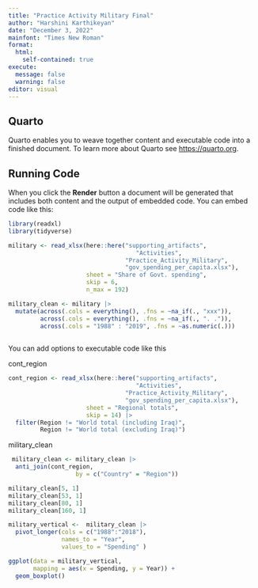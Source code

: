 ```yaml
---
title: "Practice Activity Military Final"
author: "Harshini Karthikeyan"
date: "December 3, 2022"
mainfont: "Times New Roman"
format: 
  html:
    self-contained: true
execute:
  message: false
  warning: false
editor: visual
---
```


## Quarto

Quarto enables you to weave together content and executable code into a finished document. To learn more about Quarto see <https://quarto.org>.

## Running Code

When you click the **Render** button a document will be generated that includes both content and the output of embedded code. You can embed code like this:

```r
library(readxl) 
library(tidyverse)

military <- read_xlsx(here::here("supporting_artifacts",
                                    "Activities",
                                 "Practice_Activity_Military", 
                                 "gov_spending_per_capita.xlsx"), 
                      sheet = "Share of Govt. spending", 
                      skip = 6, 
                      n_max = 192)

military_clean <- military |> 
  mutate(across(.cols = everything(), .fns = ~na_if(., "xxx")),
         across(.cols = everything(), .fns = ~na_if(., ". .")),
         across(.cols = "1988" : "2019", .fns = ~as.numeric(.)))
  
```

You can add options to executable code like this

cont_region

```r
cont_region <- read_xlsx(here::here("supporting_artifacts",
                                    "Activities",
                                 "Practice_Activity_Military", 
                                 "gov_spending_per_capita.xlsx"), 
                      sheet = "Regional totals", 
                      skip = 14) |> 
  filter(Region != "World total (including Iraq)", 
         Region != "World total (excluding Iraq)")


```

military_clean

```r
 military_clean <- military_clean |> 
  anti_join(cont_region, 
                   by = c("Country" = "Region")) 

```

```r
military_clean[5, 1]
military_clean[53, 1]
military_clean[80, 1]
military_clean[160, 1]
```

```r
military_vertical <-  military_clean |> 
  pivot_longer(cols = c("1988":"2018"), 
               names_to = "Year",
               values_to = "Spending" )

ggplot(data = military_vertical, 
       mapping = aes(x = Spending, y = Year)) +
  geom_boxplot()

```
